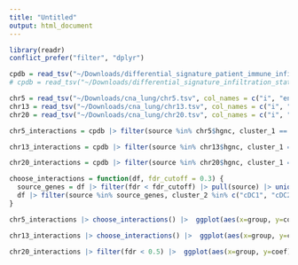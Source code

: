 ```yaml
---
title: "Untitled"
output: html_document
---
```


```r
library(readr)
conflict_prefer("filter", "dplyr")
```

```r
cpdb = read_tsv("~/Downloads/differential_signature_patient_immune_infiltration_cpdb.tsv")
# cpdb = read_tsv("~/Downloads/differential_signature_infiltration_status_cpdb.tsv")

chr5 = read_tsv("~/Downloads/cna_lung/chr5.tsv", col_names = c("i", "ensg", "start", "end", "strand", "hgnc", "chr"), skip=1)
chr13 = read_tsv("~/Downloads/cna_lung/chr13.tsv", col_names = c("i", "ensg", "start", "end", "strand", "hgnc", "chr"), skip=1)
chr20 = read_tsv("~/Downloads/cna_lung/chr20.tsv", col_names = c("i", "ensg", "start", "end", "strand", "hgnc", "chr"), skip=1)

```

```r
chr5_interactions = cpdb |> filter(source %in% chr5$hgnc, cluster_1 == "Tumor cells")

chr13_interactions = cpdb |> filter(source %in% chr13$hgnc, cluster_1 == "Tumor cells") 

chr20_interactions = cpdb |> filter(source %in% chr20$hgnc, cluster_1 == "Tumor cells") 
```

```r
choose_interactions = function(df, fdr_cutoff = 0.3) {
  source_genes = df |> filter(fdr < fdr_cutoff) |> pull(source) |> unique()
  df |> filter(source %in% source_genes, cluster_2 %in% c("cDC1", "cDC2", "pDC"))
}

```

```r
chr5_interactions |> choose_interactions() |>  ggplot(aes(x=group, y=coef)) +  geom_hline(yintercept=0) + geom_quasirandom(aes(color=group)) + geom_boxplot(width=0.2, outlier.alpha = 0)

```

```r
chr13_interactions |> choose_interactions() |>  ggplot(aes(x=group, y=coef)) +  geom_hline(yintercept=0)+ geom_quasirandom(aes(color=group)) + geom_boxplot(width=0.2, outlier.alpha = 0)

```

```r
chr20_interactions |> filter(fdr < 0.5) |>  ggplot(aes(x=group, y=coef)) +  geom_hline(yintercept=0) + geom_quasirandom(aes(color=group)) + geom_boxplot(width=0.2, outlier.alpha = 0)

```